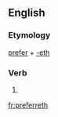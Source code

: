 ==English==

===Etymology===
[[prefer]] + [[-eth]]

===Verb===
{{infl|en|verb form}}

# {{archaic third-person singular of|prefer}}

[[fr:preferreth]]